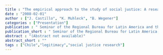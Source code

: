 ```yaml
---
title : "The empirical approach to the study of social justice: A research agenda for Latin America"
date : "2008-02-01"
author : ["J. Castillo", "K. Muhleck", "B. Wegener"]
categories : ["Presentation"]
publication : " Seminar of the Regional Bureau for Latin America and the Caribbean of United Nations Development Program (RBLAC-UNDP) . Mexico"
publication_short : " Seminar of the Regional Bureau for Latin America and the Caribbean of United Nations Development Program (RBLAC-UNDP) . Mexico"
abstract : "(Abstract not available)"
abstract_short : ""
tags : ["Chile","legitimacy","social justice research"]
---
```

